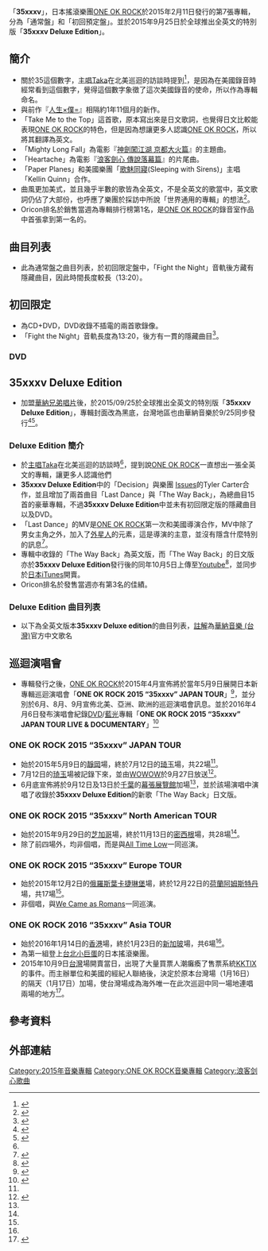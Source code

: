 {{noteTA
|1=zh-cn:浪客剑心;zh-hk:浪客劍心;zh-tw:神劍闖江湖;
|2=zh-cn:传说的完结篇;zh-hk:傳說落幕篇;zh-tw:傳說的最終篇;
}}
{{Infobox album
| name       = 35xxxv
| type       = [[錄音室專輯|錄音室專輯]]
| artist     = [[ONE_OK_ROCK|ONE OK ROCK]]
| cover      = 35xxxv.jpg
| released   = 2015年2月11日
| genre      = [[另類搖滾|另類搖滾]]<br>[[後硬核|後硬核]]
| length     = 45分50秒
| label      = A-Sketch
| producer   = [[John_Feldmann|John Feldmann]]
| reviews    = 
| chart_position = *週間最高順位1位（[[Oricon|Oricon]]）
*2015年間17位（Oricon）
| prev_title = [[人生×僕=|人生×僕=]]
| prev_year  = 2013
| next_title = 
| next_year  = 
| misc       = {{單曲
  | name        = 35xxxv
  | type        = 錄音室專輯
  | single1     = [[Mighty_Long_Fall|Mighty Long Fall]]
  | single1date = 2014年7月30日
  | single2     = [[Decision|Decision]]
  | single2date = 2014年7月30日
  | single3     = [[Cry_Out|Cry Out]]
  | single3date = 2015年2月11日
  }}
}}
「'''35xxxv'''」，日本搖滾樂團[[ONE_OK_ROCK|ONE OK ROCK]]於2015年2月11日發行的第7張專輯，分為「通常盤」和「初回預定盤」。並於2015年9月25日於全球推出全英文的特別版「'''35xxxv Deluxe Edition'''」。

== 簡介 ==

*關於35這個數字，[[主唱|主唱]][[Taka|Taka]]在北美巡迴的訪談時提到<ref name="winonapeace">{{cite web|url=http://www.vkh-press.com/2015/10/interview-taka-one-ok-rock-35xxxv.html|title=INTERVIEW: Taka (ONE OK ROCK) @ Playstation Theater [35xxxv NORTH AMERICAN TOUR]|author=Winona Peace|publisher=|accessdate=2015-10-17|archive-date=2020-11-24|archive-url=https://web.archive.org/web/20201124012507/https://www.vkh-press.com/2015/10/interview-taka-one-ok-rock-35xxxv.html|dead-url=no}}</ref>，是因為在美國錄音時經常看到這個數字，覺得這個數字象徵了這次美國錄音的使命，所以作為專輯命名。
*與前作『[[人生×僕=|人生×僕=]]』相隔約1年11個月的新作。
*「Take Me to the Top」這首歌，原本寫出來是日文歌詞，也覺得日文比較能表現[[ONE_OK_ROCK|ONE OK ROCK]]的特色，但是因為想讓更多人認識[[ONE_OK_ROCK|ONE OK ROCK]]，所以將其翻譯為英文。
*「Mighty Long Fall」為電影『[[神劍闖江湖_京都大火篇|神劍闖江湖 京都大火篇]]』的主題曲。
*「Heartache」為電影『[[浪客劍心：傳說的最後時刻篇|浪客劍心 傳說落幕篇]]』的片尾曲。
*「Paper Planes」和美國樂團「[[歌魅同寢|歌魅同寢]](Sleeping with Sirens)」主唱「Kellin Quinn」合作。
*曲風更加美式，並且幾乎半數的歌皆為全英文，不是全英文的歌當中，英文歌詞仍佔了大部份，也呼應了樂團於採訪中所說「世界通用的專輯」的想法<ref>{{cite web|url=http://www.barks.jp/news/?id=1000112537|title=【インタビュー】ONE OK ROCK、「世界に通用するアルバムを作るしかない」|work=BARKS|accessdate=2015-07-18|archive-date=2020-10-19|archive-url=https://web.archive.org/web/20201019155948/https://www.barks.jp/news/?id=1000112537|dead-url=no}}</ref>。
*Oricon排名於銷售當週為專輯排行榜第1名，是[[ONE_OK_ROCK|ONE OK ROCK]]的錄音室作品中首張拿到第一名的。

== 曲目列表 == 

*此為通常盤之曲目列表，於初回限定盤中，「Fight the Night」音軌後方藏有隱藏曲目，因此時間長度較長（13:20）。

{{tracklist
| collapsed       = no
| headline        = 35xxxv
| title1          = 3xxxv5
| length1         = 1:41
| producer1       =
| title2          = Take Me to the Top
| length2         = 3:15
| producer2       = Colin Brittain
| title3          = Cry Out
| length3         = 3:48
| producer3       = Colin Brittain
| title4          = Suddenly
| length4         = 3:03
| producer4       =
| title5          = Mighty Long Fall  (電影「[[神劍闖江湖_京都大火篇|神劍闖江湖 京都大火篇]]」主題曲)
| length5         = 4:03
| producer5       = John Feldmann
| title6          = Heartache (電影「[[浪客剑心：传说的最后时刻篇|浪客劍心 傳說的最終篇]]」主題曲)
| length6         = 4:24
| producer6       = Arnold Lanni
| title7          = Memories
| length7         = 3:21
| producer7       =
| title8          = Decision
| length8         = 3:44
| producer8       = John Feldmann
| title9          = Paper Planes
| length9         = 3:20
| producer9       = John Feldmann
| note9           = Featuring Kellin Quinn of Sleeping with Sirens
| title10         = Good Goodbye
| length10        = 3:44
| producer10      =
| title11         = One by One
| length11        = 3:39
| producer11      = Colin Brittain
| title12         = Stuck in the Middle
| length12        = 3:32
| producer12      = John Feldmann
| title13         = Fight the Night
| length13        = 4:16
| producer13      = Jude Cole
| total_length = 45:50
}}

== 初回限定 ==

*為CD+DVD，DVD收錄不插電的兩首歌錄像。
*「Fight the Night」音軌長度為13:20，後方有一貫的隱藏曲目<ref>{{cite web|url=https://tower.jp/item/3782093/35xxxv|title=ONE OK ROCK/35xxxv ［CD+DVD］＜初回数量限定盤＞|website=tower.jp|access-date=2021-01-21|archive-date=2021-01-29|archive-url=https://web.archive.org/web/20210129092454/https://tower.jp/item/3782093/35xxxv}}</ref>。

===DVD===

{{tracklist
| collapsed       = no
| headline        = STUDIO JAM SESSION Vol.2（初回限定盤）
| extra_column    = 
| total_length    = 

| title1          = Mighty Long Fall
| extra1          = 
| length1         = 

| title2          = Decision
| extra2          = 
| length2         = 
}}

== 35xxxv Deluxe Edition == 

{{Infobox album
| name       = 35xxxv Deluxe Edition
| type       = [[錄音室專輯|錄音室專輯]]
| artist     = [[ONE_OK_ROCK|ONE OK ROCK]]
| cover      = 35xxxv deluxe.jpg
| released   = 2015年9月25日
| genre      = [[另類搖滾|另類搖滾]]<br>[[後硬核|後硬核]]
| length     = 
| label      = [[華納唱片|華納兄弟]]
| producer   = [[John_Feldmann|John Feldmann]]
| reviews    = 
| prev_title = 
| prev_year  = 
| next_title = 
| next_year  = 
}}

*加盟[[華納唱片|華納兄弟唱片]]後，於2015/09/25於全球推出全英文的特別版「'''35xxxv Deluxe Edition'''」，專輯封面改為黑底，台灣地區也由華納音樂於9/25同步發行<ref>{{cite web|url=http://www.appledaily.com.tw/realtimenews/article/entertainment/20150708/643846/|title=日搖滾夯團加盟華納　北美巡演9月開跑|work=蘋果日報|accessdate=2015-07-18|archive-date=2016-03-04|archive-url=https://web.archive.org/web/20160304093432/http://www.appledaily.com.tw/realtimenews/article/entertainment/20150708/643846/|dead-url=no}}</ref><ref>{{cite web|url=https://www.facebook.com/OneOkRock.TW/photos/a.290088177739002.69467.289033581177795/840796002668214/?type=1|title=ONE OK ROCK預計在9/25發行的全英文專輯『35xxxv... - ONE OK ROCK X Taiwan - Facebook|publisher=|accessdate=2015-07-18|archive-date=2019-02-15|archive-url=https://web.archive.org/web/20190215061530/https://www.facebook.com/OneOkRock.TW/photos/a.290088177739002.69467.289033581177795/840796002668214/?type=1|dead-url=no}}</ref>。

=== Deluxe Edition 簡介 === 

*於[[主唱|主唱]][[Taka|Taka]]在北美巡迴的訪談時<ref name="winonapeace"/>，提到說[[ONE_OK_ROCK|ONE OK ROCK]]一直想出一張全英文的專輯，讓更多人認識他們
*'''35xxxv Deluxe Edition'''中的「Decision」與樂團 [[Issues_(band)|Issues]]的Tyler Carter合作，並且增加了兩首曲目「Last Dance」與「The Way Back」，為總曲目15首的豪華專輯，不過'''35xxxv Deluxe Edition'''中並未有初回限定版的隱藏曲目以及DVD。
*「Last Dance」的MV是[[ONE_OK_ROCK|ONE OK ROCK]]第一次和美國導演合作，MV中除了男女主角之外，加入了[[外星人|外星人]]的元素，這是導演的主意，並沒有隱含什麼特別的訊息<ref>{{cite av media|url=https://www.youtube.com/watch?v=6j4vxu8dnp4|title=ONE OK ROCK - Last Dance [Official Music Video]|date=2015-09-18|publisher=|via=YouTube|access-date=2015-10-17|archive-date=2015-09-22|archive-url=https://web.archive.org/web/20150922171543/https://www.youtube.com/watch?v=6j4vxu8dnp4|dead-url=no}}</ref>。
*專輯中收錄的「The Way Back」為英文版，而「The Way Back」的日文版亦於'''35xxxv Deluxe Edition'''發行後的同年10月5日上傳至[[Youtube|Youtube]]<ref>{{cite av media|url=https://www.youtube.com/watch?v=q2dFMNPA9jQ|title=ONE OK ROCK - The Way Back - Japanese Ver. - [Official Music Video]|date=2015-10-05|publisher=|via=YouTube|access-date=2015-10-17|archive-date=2015-10-16|archive-url=https://web.archive.org/web/20151016140203/https://www.youtube.com/watch?v=q2dFMNPA9jQ|dead-url=no}}</ref>，並同步於[[日本|日本]][[iTunes|iTunes]]開賣。
* Oricon排名於發售當週亦有第3名的佳績。

=== Deluxe Edition 曲目列表 === 

*以下為全英文版本'''35xxxv Deluxe edition'''的曲目列表，[[註解|註解]]為[[華納音樂_(台灣)|華納音樂 (台灣)]]官方中文歌名

{{tracklist
| headline        = 35xxxv Deluxe edition
| collapsed       = no
| title1          = 3xxxv5
| length1         = 1:40
| title2          = Take Me to the Top
| note2 = 登上巔峰
| length2         = 3:15
| title3          = Cry Out
| note3 = 嘶吼吶喊
| length3         = 3:47
| title4          = Suddenly
| note4 = 忽然之間
| length4         = 3:03
| title5          = Mighty Long Fall
| note5 = 猛然墜落
| length5         = 4:03
| title6          = Heartache
| note6 = 痛徹心扉
| length6         = 4:25
| title7          = Memories
| note7 = 回憶
| length7         = 3:20
| title8          = Decision
| length8         = 3:44
| note8           = 決心 featuring Tyler Carter of [[Issues_(band)|Issues]]
| title9          = Paper Planes
| length9         = 3:20
| note9           = 紙飛機 featuring Kellin Quinn of Sleeping with Sirens
| title10         = Good Goodbye
| length10        = 3:44
| note10 = 永別
| title11         = One by One
| length11        = 3:38
| note11 = 接二連三
| title12         = Stuck in the Middle
| length12        = 3:32
| note12 = 無所適從
| title13         = Fight the Night
| length13        = 4:16
| note13 = 對抗夜晚
| title14         = Last Dance
| length14        = 3:49
| note14 = 最後一支舞
| title15         = The Way Back
| length15        = 3:02
| note15 = 歸途
| total_length = 52:38
}}

== 巡迴演唱會 ==

*專輯發行之後，[[ONE_OK_ROCK|ONE OK ROCK]]於2015年4月宣佈將於當年5月9日展開日本新專輯巡迴演唱會「'''ONE OK ROCK 2015 “35xxxv” JAPAN TOUR'''」<ref name="oorliveinfo">{{cite web|url=https://www.oneokrock.com/|title=ONE OK ROCK official website|website=ONE OK ROCK official website|accessdate=2021-01-21|archive-date=2021-01-25|archive-url=https://web.archive.org/web/20210125091130/https://www.oneokrock.com/|dead-url=no}}</ref>，並分別於6月、8月、9月宣佈北美、亞洲、歐洲的巡迴演唱會訊息。並於2016年4月6日發布演唱會紀錄[[DVD|DVD]]/[[藍光|藍光]]專輯「'''ONE OK ROCK 2015 “35xxxv” JAPAN TOUR LIVE & DOCUMENTARY'''」<ref>{{cite web|url=https://www.oneokrock.com/|title=ONE OK ROCK official website|website=ONE OK ROCK official website|accessdate=2021-01-21|archive-date=2021-01-25|archive-url=https://web.archive.org/web/20210125091130/https://www.oneokrock.com/|dead-url=no}}</ref>

=== ONE OK ROCK 2015 “35xxxv” JAPAN TOUR ===

*始於2015年5月9日的[[靜岡|靜岡]]場，終於7月12日的[[琦玉|琦玉]]場，共22場<ref name="oorliveinfo"/>。
*7月12日的[[琦玉|琦玉]]場被記錄下來，並由[[WOWOW|WOWOW]]於9月27日放送<ref>{{cite web|url=http://www.wowow.co.jp/pg_info/detail/107391/index.php?m=01|title=ONE OK ROCK 2015 “35xxxv” JAPAN TOUR|work=WOWOW|accessdate=2015-10-18|archive-date=2016-05-09|archive-url=https://web.archive.org/web/20160509051529/http://www.wowow.co.jp/pg_info/detail/107391/index.php?m=01|dead-url=no}}</ref>。
*6月底宣佈將於9月12日及13日於[[千葉縣|千葉]]的[[幕張展覽館|幕張展覽館]]加場<ref name="oorliveinfo"/>，並於該場演唱中演唱了收錄於'''35xxxv Deluxe Edition'''的新歌「The Way Back」日文版。

=== ONE OK ROCK 2015 “35xxxv” North American  TOUR ===

*始於2015年9月29日的[[芝加哥|芝加哥]]場，終於11月13日的[[密西根|密西根]]場，共28場<ref name="oorliveinfo"/>。
*除了前四場外，均非個唱，而是與[[All_Time_Low|All Time Low]]一同巡演。

=== ONE OK ROCK 2015 “35xxxv” Europe TOUR ===

*始於2015年12月2日的[[俄羅斯|俄羅斯]][[葉卡捷琳堡|葉卡捷琳堡]]場，終於12月22日的[[荷蘭|荷蘭]][[阿姆斯特丹|阿姆斯特丹]]場，共17場<ref name="oorliveinfo"/>。
*非個唱，與[[We_Came_as_Romans|We Came as Romans]]一同巡演。

=== ONE OK ROCK 2016 “35xxxv” Asia TOUR ===

*始於2016年1月14日的[[香港|香港]]場，終於1月23日的[[新加玻|新加玻]]場，共6場<ref name="oorliveinfo"/>。
*為第一組登上[[台北小巨蛋|台北小巨蛋]]的日本搖滾樂團。
*2015年10月9日[[台灣|台灣]]場開賣當日，出現了大量買票人潮癱瘓了售票系統[[KKTIX|KKTIX]]的事件。而主辦單位和美國的經紀人聯絡後，決定於原本台灣場（1月16日）的隔天（1月17日）加場，使台灣場成為海外唯一在此次巡迴中同一場地連唱兩場的地方<ref>{{cite web|url=http://star.ettoday.net/news/579900|title=ONE OK ROCK演唱會加場！人氣太旺…售票系統GG了 - 娛樂星光雲 - ETtoday東森新聞雲|date=2015-10-14|work=娛樂星光雲|accessdate=2015-10-18|archive-date=2015-10-15|archive-url=https://web.archive.org/web/20151015132657/http://star.ettoday.net/news/579900|dead-url=no}}</ref>。

== 參考資料 ==
{{reflist}}

== 外部連結 ==

{{ONE_OK_ROCK}}
{{浪客剑心}}
[[Category:2015年音樂專輯|Category:2015年音樂專輯]]
[[Category:ONE_OK_ROCK音樂專輯|Category:ONE OK ROCK音樂專輯]]
[[Category:浪客剑心歌曲|Category:浪客剑心歌曲]]